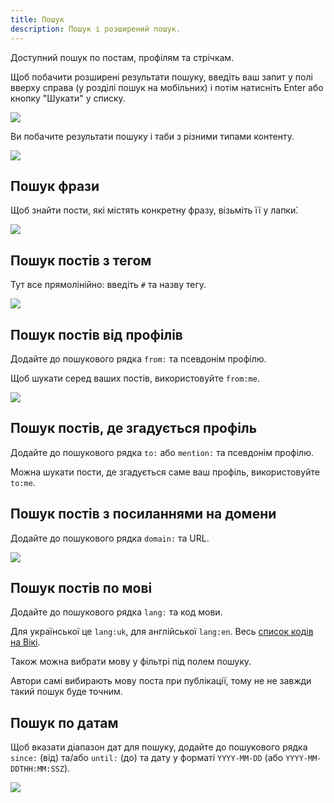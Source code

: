 ```yaml
---
title: Пошук
description: Пошук і розширений пошук.
---
```



Доступний пошук по постам, профілям та стрічкам.

Щоб побачити розширені результати пошуку, введіть ваш запит у полі вверху справа (у розділі пошук на
мобільних) і потім натисніть Enter або кнопку "Шукати" у списку.

<img src="/images/search-1.png" class="app-center" style="aspect-ratio: 580/425" />

Ви побачите результати пошуку і таби з різними типами контенту.

<img src="/images/search-2.png" class="app-left-center" style="aspect-ratio: 1084/436" />

## Пошук фрази

Щоб знайти пости, які містять конкретну фразу, візьміть її у лапки́.

<img src="/images/search-3.png" class="app-left-center" style="aspect-ratio: 1092/976" />

## Пошук постів з тегом

Тут все прямолінійно: введіть `#` та назву тегу.

<img src="/images/search-7.png" class="app-left-center" style="aspect-ratio: 1108/896" />

## Пошук постів від профілів

Додайте до пошукового рядка `from:` та псевдонім профілю.

Щоб шукати серед ваших постів, використовуйте `from:me`.

<img src="/images/search-4.png" class="app-left-center" style="aspect-ratio: 1101/395" />

## Пошук постів, де згадується профіль

Додайте до пошукового рядка `to:` або `mention:` та псевдонім профілю.

Можна шукати пости, де згадується саме ваш профіль, використовуйте `to:me`.

## Пошук постів з посиланнями на домени

Додайте до пошукового рядка `domain:` та URL.

<img src="/images/search-5.png" class="app-left-center" style="aspect-ratio: 1085/680" />

## Пошук постів по мові

Додайте до пошукового рядка `lang:` та код мови.

Для української це `lang:uk`, для англійської `lang:en`. Весь
[список кодів на Вікі](https://en.wikipedia.org/wiki/List_of_ISO_639-1_codes).

Також можна вибрати мову у фільтрі під полем пошуку.

<Aside>
  Автори самі вибирають мову поста при публікації, тому не не завжди такий пошук буде точним.
</Aside>

## Пошук по датам

Щоб вказати діапазон дат для пошуку, додайте до пошукового рядка `since:` (від) та/або `until:` (до)
та дату у форматі `YYYY-MM-DD` (або `YYYY-MM-DDTHH:MM:SSZ`).

<img src="/images/search-6.png" class="app-left-center" style="aspect-ratio: 1104/432" />
